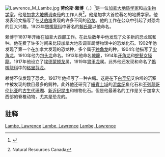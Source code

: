 [[File:Lawrence_M_Lambe.jpg|thumb]]
'''劳伦斯·赖博'''（{{lang|en|Lawrence Morris Lambe}}，{{bd|1849年|||1934年||}}）<ref name="horn">{{cite book|last=Dodson|first=Peter |title=The Horned Dinosaurs|pages=99|url=https://books.google.com/books?id=NsBhg_H5FEwC&lpg=PA177&ots=0vPgYKFSKL&dq=Sternberg%20%22Dinosaur%20Provincial%20Park%22&pg=PA94#v=snippet&q=lambe&f=false | isbn=978-0-691-05900-6 | year=1998 | publisher=Princeton University Press}}</ref>是一位[[加拿大|加拿大]][[地质学|地质学家]]和[[古生物学|古生物学家]]。他是[[加拿大地质调查局|加拿大地质调查局]]的工作人员<ref>{{cite web |url=http://cgc.rncan.gc.ca/paleogal/hunters_e.php |title=Archived copy |accessdate=2009-12-29 |deadurl=yes |archiveurl=http://webarchive.bac-lac.gc.ca:8080/wayback/20071212032408/http://cgc.rncan.gc.ca/paleogal/hunters_e.php |archivedate=2007-12-12 |df= }} Natural Resources Canada</ref>。他是加拿大首位著名的地质学家。他发表论文描写了在[[艾伯塔|艾伯塔]]发现的许多不同的[[恐龙|恐龙]]。他的工作在公众中引起了对恐龙的巨大兴趣。1923年[[鴨嘴龍科|鴨嘴龍科]]中著名的[[賴氏龍|賴氏龍]]以他命名。

赖博于1897年开始在加拿大西部工作。在此后数年中他发现了众多新的恐龙属和种。他花费了许多时间来比较加拿大地质调查局博物馆中的恐龙化石。1902年他发现了第一个在加拿大发现的恐龙种，多个属于[[独角龙|独角龙]]的种。1904年他描写了[[尖角龙|尖角龙]]，1910年他为[[包头龙|包头龙]]命名。1913年他命名[[戟龍|戟龍]]，1914年[[开角龙|开角龙]]和[[蛇髮女怪龍|蛇髮女怪龍]]。1917年他设立了[[埃德蒙顿龙|埃德蒙顿龙]]属，1919年[[胄甲龙|胄甲龙]]属。此外他还发现和命名了[[鴨嘴龍科|鴨嘴龍科]]中的[[格里芬龙|格里芬龙]]。

赖博不仅发现了恐龙。1907年他描写了一种古鳄{{lang|la|Leidysuchus canadensis}}。这是在下[[白垩纪|白垩纪]]艾伯塔的沉积中被发现的数目最多的鳄种。此外他还研究了[[紐賓士域|紐賓士域]]的[[泥盆纪|泥盆纪]]鱼化石和[[不列颠哥伦比亚|不列颠哥伦比亚]]的[[古生代|古生代]][[珊瑚|珊瑚]]、[[新近纪|新近纪]][[昆虫|昆虫]]和植物化石。但是他最著名的工作是关于加拿大西部的脊椎动物，尤其是恐龙的。

==註释==
{{reflist}}

{{考古学小作品}}
{{Authority control}}
[[Category:加拿大古生物学家|Lambe, Lawrence]]
[[Category:1849年出生|Lambe, Lawrence]]
[[Category:1934年逝世|Lambe, Lawrence]]